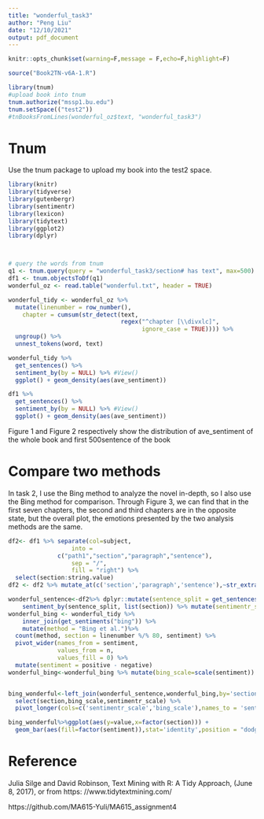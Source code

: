 ```yaml
---
title: "wonderful_task3"
author: "Peng Liu"
date: "12/10/2021"
output: pdf_document
---
```


```r
knitr::opts_chunk$set(warning=F,message = F,echo=F,highlight=F)
```

```r
source("Book2TN-v6A-1.R")

library(tnum)
#upload book into tnum
tnum.authorize("mssp1.bu.edu")
tnum.setSpace(("test2"))
#tnBooksFromLines(wonderful_oz$text, "wonderful_task3")

```
# Tnum

Use the tnum package to upload my book into the test2 space.
```r
library(knitr)
library(tidyverse)
library(gutenbergr)
library(sentimentr)
library(lexicon)
library(tidytext)
library(ggplot2)
library(dplyr)



# query the words from tnum
q1 <- tnum.query(query = "wonderful_task3/section# has text", max=500)   ## everything
df1 <- tnum.objectsToDf(q1)
wonderful_oz <- read.table("wonderful.txt", header = TRUE)

```


```r
wonderful_tidy <- wonderful_oz %>%
  mutate(linenumber = row_number(),
    chapter = cumsum(str_detect(text, 
                                regex("^chapter [\\divxlc]", 
                                      ignore_case = TRUE)))) %>%
  ungroup() %>%
  unnest_tokens(word, text)

wonderful_tidy %>% 
  get_sentences() %>% 
  sentiment_by(by = NULL) %>% #View()
  ggplot() + geom_density(aes(ave_sentiment))


```
```r
df1 %>% 
  get_sentences() %>% 
  sentiment_by(by = NULL) %>% #View()
  ggplot() + geom_density(aes(ave_sentiment))

```
Figure 1 and Figure 2 respectively show the distribution of ave_sentiment of the whole book and first 500sentence of the book

# Compare two methods

In task 2, I use the Bing method to analyze the novel in-depth, so I also use the Bing method for comparison. Through Figure 3, we can find that in the first seven chapters, the second and third chapters are in the opposite state, but the overall plot, the emotions presented by the two analysis methods are the same.

```r
df2<- df1 %>% separate(col=subject,
                  into =
              c("path1","section","paragraph","sentence"),
                  sep = "/", 
                  fill = "right") %>% 
  select(section:string.value)
df2 <- df2 %>% mutate_at(c('section','paragraph','sentence'),~str_extract_all(.,"\\d+") %>% unlist() %>% as.numeric())

wonderful_sentence<-df2%>% dplyr::mutate(sentence_split = get_sentences(string.value))%$%
    sentiment_by(sentence_split, list(section)) %>% mutate(sentimentr_scale=scale(ave_sentiment))
wonderful_bing <- wonderful_tidy %>% 
    inner_join(get_sentiments("bing")) %>%
    mutate(method = "Bing et al.")%>%
  count(method, section = linenumber %/% 80, sentiment) %>%
  pivot_wider(names_from = sentiment,
              values_from = n,
              values_fill = 0) %>% 
  mutate(sentiment = positive - negative)
wonderful_bing<-wonderful_bing %>% mutate(bing_scale=scale(sentiment)) %>% select(method,section,bing_scale)


bing_wonderful<-left_join(wonderful_sentence,wonderful_bing,by='section')%>%
  select(section,bing_scale,sentimentr_scale) %>%
  pivot_longer(cols=c('sentimentr_scale','bing_scale'),names_to = 'sentiment')

bing_wonderful%>%ggplot(aes(y=value,x=factor(section))) +
  geom_bar(aes(fill=factor(sentiment)),stat='identity',position = "dodge",width = 0.7)+theme_bw()+ ggtitle("Comparason of Bing_scale and Sentimentr_scale")+ xlab("chapter")

```

# Reference

Julia Silge and David Robinson, Text Mining with R: A Tidy Approach, (June 8, 2017), or from https:
//www.tidytextmining.com/

https://github.com/MA615-Yuli/MA615_assignment4